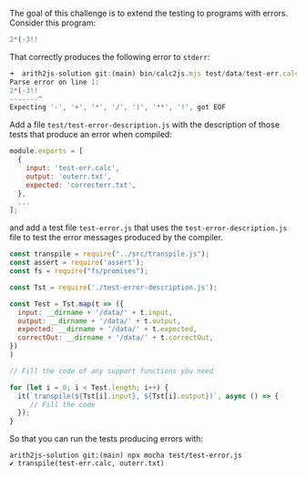 The goal of this challenge is to extend the testing to programs with errors.
Consider this program:

```js filename="test/data/test-err.calc" 
2*(-3!!
```

That correctly produces the following error to `stderr`:

```js
➜  arith2js-solution git:(main) bin/calc2js.mjs test/data/test-err.calc 
Parse error on line 1:
2*(-3!!
-------^
Expecting '-', '+', '*', '/', ')', '**', '!', got EOF
```

Add a file `test/test-error-description.js` with the description of those tests that produce an error when compiled:

```js filename="test/test-error-description.js" showLineNumbers
module.exports = [
  {
    input: 'test-err.calc',
    output: 'outerr.txt',
    expected: 'correcterr.txt',
  },
  ...
];
```

and add a test file `test-error.js` that uses the `test-error-description.js` file to test the error messages produced by the compiler.

```js filename="test/data/input/test-error.js" showLineNumbers
const transpile = require("../src/transpile.js");
const assert = require('assert');
const fs = require("fs/promises");

const Tst = require('./test-error-description.js');

const Test = Tst.map(t => ({
  input: __dirname + '/data/' + t.input,
  output: __dirname + '/data/' + t.output,
  expected: __dirname + '/data/' + t.expected,
  correctOut: __dirname + '/data/' + t.correctOut,
})
)

// Fill the code of any support functions you need

for (let i = 0; i < Test.length; i++) {
  it(`transpile(${Tst[i].input}, ${Tst[i].output})`, async () => {
     // Fill the code
  });
}
```

So that you can run the tests producing errors with:

```
arith2js-solution git:(main) npx mocha test/test-error.js 
✔ transpile(test-err.calc, outerr.txt)
```

